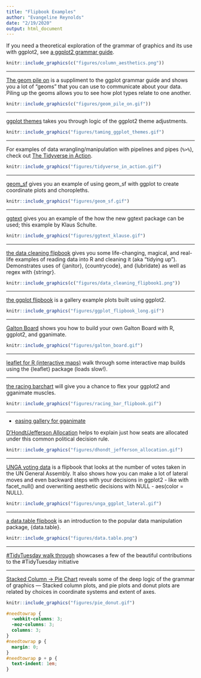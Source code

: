 ```yaml
---
title: "Flipbook Examples"
author: "Evangeline Reynolds"
date: "2/19/2020"
output: html_document
---
```



<!-- add simpsons -->

<div id="needtowrap">

If you need a theoretical exploration of the grammar of graphics and its use with ggplot2, see [a ggplot2 grammar guide](https://evamaerey.github.io/ggplot2_grammar_guide/about){target="_blank"}.

```r
knitr::include_graphics(c("figures/column_aesthetics.png"))
```

<hr>

[The geom pile on](https://evamaerey.github.io/ggplot2_grammar_guide/geoms.html){target="_blank"} is a suppliment to the ggplot grammar guide and shows you a lot of "geoms" that you can use to communicate about your data.  Piling up the geoms allows you to see how plot types relate to one another. 


```r
knitr::include_graphics(c("figures/geom_pile_on.gif"))
```

<hr>

[ggplot themes](https://evamaerey.github.io/ggplot2_grammar_guide/taming_themes_in_ggplot/taming_ggplot_themes.html){target="_blank"} takes you through 
logic of the ggplot2 theme adjustments.

```r
knitr::include_graphics("figures/taming_ggplot_themes.gif")
```

<hr>

For examples of data wrangling/manipulation with pipelines and pipes (`%>%`), check out [The Tidyverse in Action](https://evamaerey.github.io/tidyverse_in_action/about.html){target="_blank"}.






```r
knitr::include_graphics("figures/tidyverse_in_action.gif")
```

<hr>

[geom_sf](https://evamaerey.github.io/flipbooks/geom_sf/geom_sf.html){target="_blank"} gives you an example of using geom_sf with ggplot to create coordinate plots and choropleths.

```r
knitr::include_graphics("figures/geom_sf.gif")
```


<hr>

[ggtext](https://evamaerey.github.io/flipbooks/ggtext/ggtext.html){target="_blank"} gives you an example of the 
how the new ggtext package can be used; this example by Klaus Schulte.

```r
knitr::include_graphics("figures/ggtext_klause.gif")
```

<hr>

[the data cleaning flipbook](https://evamaerey.github.io/data_manipulation/data_cleaning/data_cleaning){target="_blank"} gives you some life-changing, magical, and real-life examples of reading data into R and cleaning it (aka "tidying up").  Demonstrates uses of {janitor}, {countrycode}, and {lubridate} as well as regex with {stringr}.


```r
knitr::include_graphics(c("figures/data_cleaning_flipbook1.png"))
```
<hr>

[the ggplot flipbook](https://evamaerey.github.io/ggplot_flipbook/ggplot_flipbook_xaringan.html){target="_blank"} is a gallery example plots built using ggplot2.

```r
knitr::include_graphics("figures/ggplot_flipbook_long.gif")
```

<hr>

[Galton Board](https://evamaerey.github.io/statistics/galton_board.html#1){target="_blank"} shows you how to build your own Galton Board with R, ggplot2, and gganimate.

```r
knitr::include_graphics("figures/galton_board.gif")
```
<hr>

[leaflet for R (interactive maps)](https://evamaerey.github.io/flipbooks/leaflet/leaflet#1){target="_blank"} walk through some interactive map builds using the {leaflet} package (loads slow!).

<hr>

[the racing barchart](https://evamaerey.github.io/flipbooks/racing_bars/racing_barcharts.html){target="_blank"} will give you a chance to flex your ggplot2 and gganimate muscles.

```r
knitr::include_graphics("figures/racing_bar_flipbook.gif")
```
<hr>

- [easing gallery for gganimate](https://evamaerey.github.io/easing_gganimate/easing_examples.html){target="_blank"}


[D’Hondt/Jefferson Allocation](https://evamaerey.github.io/flipbooks/dhondt_jefferson_allocation/dhondt_jefferson_allocation){target="_blank"} helps to explain just how seats are allocated under this common political decision rule.

```r
knitr::include_graphics("figures/dhondt_jefferson_allocation.gif")
```
<hr>


[UNGA voting data](https://evamaerey.github.io/flipbooks/ggplot2_grammar_guide/unga_voting) is a flipbook that looks at the number of votes taken in the UN General Assembly.  It also shows how you can make a lot of lateral moves and even backward steps with your decisions in ggplot2 - like with facet_null() and overwriting aesthetic decisions with NULL - aes(color = NULL).


```r
knitr::include_graphics("figures/unga_ggplot_lateral.gif")
```

<hr>

[a data.table flipbook](https://evamaerey.github.io/data_manipulation/data.table){target="_blank"} is an introduction to the popular data manipulation package, {data.table}.

```r
knitr::include_graphics("figures/data.table.png")
```
<hr>

[#TidyTuesday walk through](https://evamaerey.github.io/tidytuesday_walk_through/tidytuesday_highlights.html){target="_blank"} showcases a few of the beautiful contributions to the #TidyTuesday initiative


<hr>

[Stacked Column -> Pie Chart](https://evamaerey.github.io/pie_chart/pie_chart.html){target="_blank"} reveals some of the deep logic of the grammar of graphics --- Stacked column plots, and pie plots and donut plots are related by choices in coordinate systems and extent of axes. 




```r
knitr::include_graphics("figures/pie_donut.gif")
```


</div>




```css
#needtowrap {
  -webkit-columns: 3;
  -moz-columns: 3;
  columns: 3;
}
#needtowrap p {
  margin: 0;
}
#needtowrap p + p {
  text-indent: 1em;
}

```
